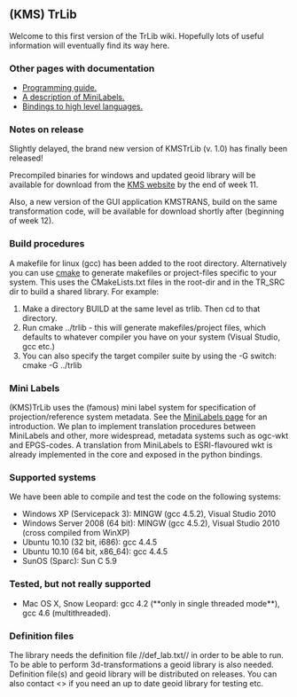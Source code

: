 == (KMS) TrLib ==

Welcome to this first version of the TrLib wiki. 
Hopefully lots of useful information will eventually find its way here.

=== Other pages with documentation ===

* [[Programming guide|Programming guide.]]
* [[mini labels|A description of MiniLabels.]]
* [[Bindings|Bindings to high level languages.]]

=== Notes on release ===

Slightly delayed, the brand new version of KMSTrLib (v. 1.0) has finally been released!

Precompiled binaries for windows and updated geoid library will be available for download from the [[http://www.kms.dk/Emner/Referencenet/Koordinattransformation/|KMS website]] by the end of week 11.

Also, a new version of the GUI application KMSTRANS, build on the same transformation code, will be available for download shortly after (beginning of week 12). 

=== Build procedures ===

A makefile for linux (gcc) has been added to the root directory. Alternatively you can use [[http://www.cmake.org|cmake]] to generate makefiles or project-files specific to your system. This uses the CMakeLists.txt files in the root-dir and in the TR_SRC dir to build a shared library. For example:
# Make a directory BUILD at the same level as trlib. Then cd to that directory.
# Run cmake ../trlib - this will generate makefiles/project files, which defaults to whatever compiler you have on your system (Visual Studio, gcc etc.)
# You can also specify the target compiler suite by using the -G switch: cmake -G <generator> ../trlib 
=== Mini Labels ===

(KMS)TrLib uses the (famous) mini label system for specification of projection/reference system metadata. See the [[mini labels|MiniLabels page]] for an introduction. We plan to implement translation procedures between MiniLabels and other, more widespread, metadata systems such as ogc-wkt and EPGS-codes. A translation from MiniLabels to ESRI-flavoured wkt is already implemented in the core and exposed in the python bindings.

=== Supported systems ===

We have been able to compile and test the code on the following systems:
* Windows XP (Servicepack 3): MINGW (gcc 4.5.2), Visual Studio 2010
* Windows Server 2008 (64 bit): MINGW (gcc 4.5.2), Visual Studio 2010 (cross compiled from WinXP)
* Ubuntu 10.10 (32 bit, i686): gcc 4.4.5
* Ubuntu 10.10 (64 bit, x86_64): gcc 4.4.5
* SunOS (Sparc): Sun C 5.9

=== Tested, but not really supported ===

* Mac OS X, Snow Leopard: gcc 4.2 (**only in single threaded mode**), gcc 4.6 (multithreaded).

=== Definition files ===

The library needs the definition file //def_lab.txt// in order to be able to run. To be able to perform 3d-transformations a geoid library is also needed. Definition file(s) and geoid library will be distributed on releases. You can also contact <<user silyko>> if you need an up to date geoid library for testing etc.